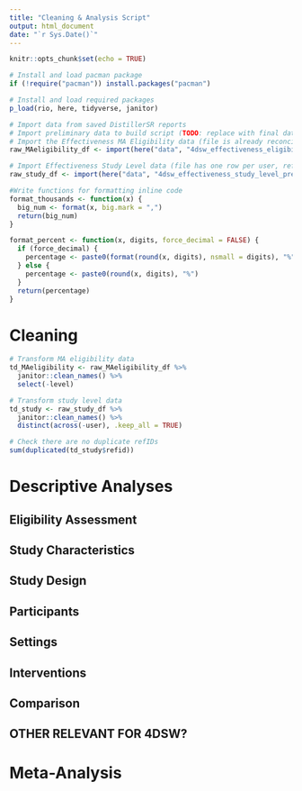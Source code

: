 ```yaml
---
title: "Cleaning & Analysis Script"
output: html_document
date: "`r Sys.Date()`"
---
```


```r
knitr::opts_chunk$set(echo = TRUE)

# Install and load pacman package
if (!require("pacman")) install.packages("pacman")

# Install and load required packages
p_load(rio, here, tidyverse, janitor) 
```

```r
# Import data from saved DistillerSR reports
# Import preliminary data to build script (TODO: replace with final data when ready)
# Import the Effectiveness MA Eligibility data (file is already reconciled to one row per refid)
raw_MAeligibility_df <- import(here("data", "4dsw_effectiveness_eligibility_preliminary.xlsx"))

# Import Effectiveness Study Level data (file has one row per user, refid combo)
raw_study_df <- import(here("data", "4dsw_effectiveness_study_level_preliminary.xlsx"))

```

```r
#Write functions for formatting inline code
format_thousands <- function(x) {
  big_num <- format(x, big.mark = ",")
  return(big_num)
}

format_percent <- function(x, digits, force_decimal = FALSE) {
  if (force_decimal) {
    percentage <- paste0(format(round(x, digits), nsmall = digits), "%")
  } else {
    percentage <- paste0(round(x, digits), "%")
  }
  return(percentage)
}
```

# Cleaning

```r
# Transform MA eligibility data
td_MAeligibility <- raw_MAeligibility_df %>% 
  janitor::clean_names() %>% 
  select(-level)

# Transform study level data
td_study <- raw_study_df %>% 
  janitor::clean_names() %>% 
  distinct(across(-user), .keep_all = TRUE)

# Check there are no duplicate refIDs
sum(duplicated(td_study$refid))

```


# Descriptive Analyses

## Eligibility Assessment

## Study Characteristics

## Study Design

## Participants

## Settings

## Interventions

## Comparison

## OTHER RELEVANT FOR 4DSW?


# Meta-Analysis 
